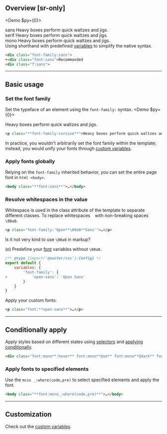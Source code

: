 ## Overview [sr-only]
<Overview/>

<Demo $py={0}>
    <DemoPanel className="flex flex:col gap:8x">
        <div className="w:full">
            <DemoLabel>sans</DemoLabel>
            <DemoP className="font:sans">Heavy boxes perform quick waltzes and jigs.</DemoP>
        </div>
        <div className="w:full">
            <DemoLabel>serif</DemoLabel>
            <DemoP className="font:serif">Heavy boxes perform quick waltzes and jigs.</DemoP>
        </div>
        <div className="w:full">
            <DemoLabel>mono</DemoLabel>
            <DemoP className="font:mono">Heavy boxes perform quick waltzes and jigs.</DemoP>
        </div>
    </DemoPanel>
</Demo>
Using shorthand with predefined [variables](/reference/variables) to simplify the native syntax.
```html
<div class="font-family:sans">
+<div class="font:sans">Recommanded
<div class="f:sans">
```

---

## Basic usage
### Set the font family
Set the typeface of an element using the `font-family:` syntax.
<Demo $py={0}>
    <DemoPanel className="flex flex:col gap:8x">
        <div className="w:full">
            <DemoP className="font-family:cursive">Heavy boxes perform quick waltzes and jigs.</DemoP>
        </div>
    </DemoPanel>
</Demo>
```html
<p class="**font-family:cursive**">Heavy boxes perform quick waltzes and jigs.</p>
```
In practice, you wouldn't arbitrarily set the font family within the template; instead, you would unify your fonts through [custom variables](/guide/using-variables#add-fonts).

### Apply fonts globally
Relying on the `font-family` inherited behavior, you can set the entire page font in `html <body>`.
```html
<body class="**font:sans**">…</body>
```

### Resolve whitespaces in the value
Whitespace is used in the class attribute of the template to separate different classes. To replace whitespaces ` ` with non-breaking spaces `\00a0`.
```html
<p class="font-family:'Open**\00a0**Sans'">…</p>
```
Is it not very kind to use `\00a0` in markup?

(o) Predefine your [font](/guide/using-variables#add-fonts) variables without `\00a0`.
```js name=master.css.js
/** @type {import('@master/css').Config} */
export default {
    variables: {
        'font-family': {
+           'open-sans': 'Open Sans'
        }
    }
}
```
Apply your custom fonts:
```html
<p class="font:**open-sans**">…</p>
```

---

## Conditionally apply
Apply styles based on different states using [selectors](/guide/state-selectors) and [applying conditionally](/guide/applying-conditionally).
```html
<div class="font:mono**:hover** font:mono**@sm** font:mono**@dark** font:mono**@print**">…</div>
```
### Apply fonts to specified elements
Use the `mcss _:where(code,pre)` to select specified elements and apply the font.
```html
<body class="**font:mono_:where(code,pre)**">…</body>
```

---

## Customization
Check out the [custom variables](/guide/using-variables#add-fonts).